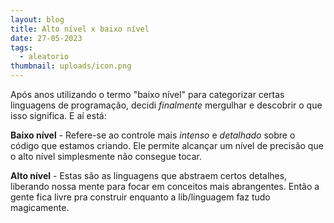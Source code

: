 ```yaml
---
layout: blog
title: Alto nível x baixo nível
date: 27-05-2023
tags:
  - aleatorio
thumbnail: uploads/icon.png
---
```

Após anos utilizando o termo "baixo nível" para categorizar certas linguagens de programação, decidi *finalmente* mergulhar e descobrir o que isso significa. E aí está:

**Baixo nível** - Refere-se ao controle mais *intenso* e *detalhado* sobre o código que estamos criando. Ele permite alcançar um nível de precisão que o alto nível simplesmente não consegue tocar.

**Alto nível** - Estas são as linguagens que abstraem certos detalhes, liberando nossa mente para focar em conceitos mais abrangentes. Então a gente fica livre pra construir enquanto a lib/linguagem faz tudo magicamente.
